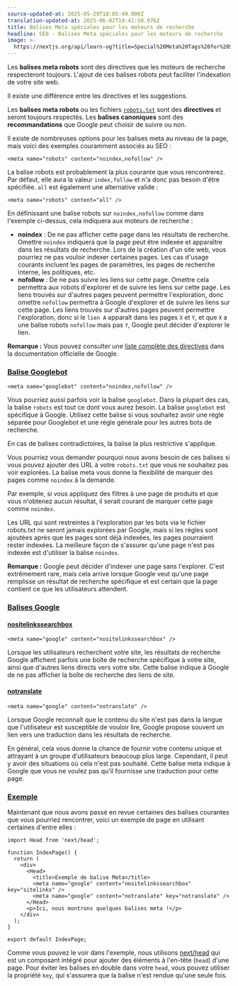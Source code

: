 ```yaml
---
source-updated-at: 2025-05-29T18:05:49.000Z
translation-updated-at: 2025-06-02T19:41:50.976Z
title: Balises Meta spéciales pour les moteurs de recherche
headline: SEO - Balises Meta spéciales pour les moteurs de recherche
image: >-
  https://nextjs.org/api/learn-og?title=Special%20Meta%20Tags%20for%20Search%20Engines&amp;chapter=8
---
```


Les **balises meta robots** sont des directives que les moteurs de recherche respecteront toujours. L'ajout de ces balises robots peut faciliter l'indexation de votre site web.

Il existe une différence entre les directives et les suggestions.

Les **balises meta robots** ou les fichiers [`robots.txt`](/learn/seo/crawling-and-indexing/robots-txt) sont des **directives** et seront toujours respectés. Les **balises canoniques** sont des **recommandations** que Google peut choisir de suivre ou non.

Il existe de nombreuses options pour les balises meta au niveau de la page, mais voici des exemples couramment associés au SEO :

```
<meta name="robots" content="noindex,nofollow" />
```

La balise robots est probablement la plus courante que vous rencontrerez. Par défaut, elle aura la valeur `index,follow` et n'a donc pas besoin d'être spécifiée. `all` est également une alternative valide :

```
<meta name="robots" content="all" />
```

En définissant une balise robots sur `noindex,nofollow` comme dans l'exemple ci-dessus, cela indiquera aux moteurs de recherche :

*   **noindex** : De ne pas afficher cette page dans les résultats de recherche. Omettre `noindex` indiquera que la page peut être indexée et apparaître dans les résultats de recherche. Lors de la création d'un site web, vous pourriez ne pas vouloir indexer certaines pages. Les cas d'usage courants incluent les pages de paramètres, les pages de recherche interne, les politiques, etc.
*   **nofollow** : De ne pas suivre les liens sur cette page. Omettre cela permettra aux robots d'explorer et de suivre les liens sur cette page. Les liens trouvés sur d'autres pages peuvent permettre l'exploration, donc omettre `nofollow` permettra à Google d'explorer et de suivre les liens sur cette page. Les liens trouvés sur d'autres pages peuvent permettre l'exploration, donc si le `lien A` apparaît dans les pages `X` et `Y`, et que `X` a une balise robots `nofollow` mais pas `Y`, Google peut décider d'explorer le lien.

**Remarque :** Vous pouvez consulter une [liste complète des directives](https://developers.google.com/search/docs/advanced/robots/robots_meta_tag#directives) dans la documentation officielle de Google.

### [Balise Googlebot](#googlebot-tag)

```
<meta name="googlebot" content="noindex,nofollow" />
```

Vous pourriez aussi parfois voir la balise `googlebot`. Dans la plupart des cas, la balise `robots` est tout ce dont vous aurez besoin. La balise `googlebot` est spécifique à Google. Utilisez cette balise si vous souhaitez avoir une règle séparée pour Googlebot et une règle générale pour les autres bots de recherche.

En cas de balises contradictoires, la balise la plus restrictive s'applique.

Vous pourriez vous demander pourquoi nous avons besoin de ces balises si vous pouvez ajouter des URL à votre `robots.txt` que vous ne souhaitez pas voir explorées. La balise meta vous donne la flexibilité de marquer des pages comme `noindex` à la demande.

Par exemple, si vous appliquez des filtres à une page de produits et que vous n'obtenez aucun résultat, il serait courant de marquer cette page comme `noindex`.

Les URL qui sont restreintes à l'exploration par les bots via le fichier robots.txt ne seront jamais explorées par Google, mais si les règles sont ajoutées après que les pages sont déjà indexées, les pages pourraient rester indexées. La meilleure façon de s'assurer qu'une page n'est pas indexée est d'utiliser la balise `noindex`.

**Remarque :** Google peut décider d'indexer une page sans l'explorer. C'est extrêmement rare, mais cela arrive lorsque Google veut qu'une page remplisse un résultat de recherche spécifique et est certain que la page contient ce que les utilisateurs attendent.

### [Balises Google](#google-tags)

#### [nositelinkssearchbox](#nositelinkssearchbox)

```
<meta name="google" content="nositelinkssearchbox" />
```

Lorsque les utilisateurs recherchent votre site, les résultats de recherche Google affichent parfois une boîte de recherche spécifique à votre site, ainsi que d'autres liens directs vers votre site. Cette balise indique à Google de ne pas afficher la boîte de recherche des liens de site.

#### [notranslate](#notranslate)

```
<meta name="google" content="notranslate" />
```

Lorsque Google reconnaît que le contenu du site n'est pas dans la langue que l'utilisateur est susceptible de vouloir lire, Google propose souvent un lien vers une traduction dans les résultats de recherche.

En général, cela vous donne la chance de fournir votre contenu unique et attrayant à un groupe d'utilisateurs beaucoup plus large. Cependant, il peut y avoir des situations où cela n'est pas souhaité. Cette balise meta indique à Google que vous ne voulez pas qu'il fournisse une traduction pour cette page.

### [Exemple](#example)

Maintenant que nous avons passé en revue certaines des balises courantes que vous pourriez rencontrer, voici un exemple de page en utilisant certaines d'entre elles :

```
import Head from 'next/head';
 
function IndexPage() {
  return (
    <div>
      <Head>
        <title>Exemple de balise Meta</title>
        <meta name="google" content="nositelinkssearchbox" key="sitelinks" />
        <meta name="google" content="notranslate" key="notranslate" />
      </Head>
      <p>Ici, nous montrons quelques balises meta !</p>
    </div>
  );
}
 
export default IndexPage;
```

Comme vous pouvez le voir dans l'exemple, nous utilisons [next/head](https://nextjs.org/docs/api-reference/next/head) qui est un composant intégré pour ajouter des éléments à l'en-tête (`head`) d'une page. Pour éviter les balises en double dans votre `head`, vous pouvez utiliser la propriété `key`, qui s'assurera que la balise n'est rendue qu'une seule fois.